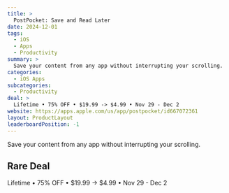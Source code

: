 ```yaml
---
title: >
  PostPocket: Save and Read Later
date: 2024-12-01
tags:
  - iOS
  - Apps
  - Productivity
summary: >
  Save your content from any app without interrupting your scrolling.
categories:
  - iOS Apps
subcategories:
  - Productivity
deal: >
  Lifetime • 75% OFF • $19.99 -> $4.99 • Nov 29 - Dec 2
website: https://apps.apple.com/us/app/postpocket/id667072361
layout: ProductLayout
leaderboardPosition: -1
---
```

Save your content from any app without interrupting your scrolling.

## Rare Deal

Lifetime • 75% OFF • $19.99 -> $4.99 • Nov 29 - Dec 2
